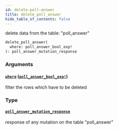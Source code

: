 ```yaml
---
id: delete-poll-answer
title: delete_poll_answer
hide_table_of_contents: false
---
```


delete data from the table: "poll_answer"

```graphql
delete_poll_answer(
  where: poll_answer_bool_exp!
): poll_answer_mutation_response
```

### Arguments

#### [`where`](#) ([`poll_answer_bool_exp!`](../inputs/poll-answer-bool-exp))

filter the rows which have to be deleted

### Type

#### [`poll_answer_mutation_response`](../objects/poll-answer-mutation-response)

response of any mutation on the table "poll_answer"
